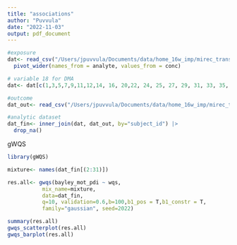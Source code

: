 ```yaml
---
title: "associations"
author: "Puvvula"
date: "2022-11-03"
output: pdf_document
---
```


```r
#exposure
dat<- read_csv("/Users/jpuvvula/Documents/data/home_16w_imp/mirec_transf/home_exp_fin.csv") |>
  pivot_wider(names_from = analyte, values_from = conc)

# variable 18 for DMA
dat<- dat[c(1,3,5,7,9,11,12,14, 16, 20,22, 24, 25, 27, 29, 31, 33, 35, 37, 39, 41, 42:50, 53)] 

#outcome
dat_out<- read_csv("/Users/jpuvvula/Documents/data/home_16w_imp/mirec_transf/outcome_wide.csv")

#analytic dataset
dat_fin<- inner_join(dat, dat_out, by="subject_id") |>
  drop_na()

```

gWQS
```r
library(gWQS)

mixture<- names(dat_fin[(2:31)])

res.all<- gwqs(bayley_mot_pdi ~ wqs,
           mix_name=mixture,
           data=dat_fin,
           q=10, validation=0.6,b=100,b1_pos = T,b1_constr = T,
           family="gaussian", seed=2022)

summary(res.all)
gwqs_scatterplot(res.all)
gwqs_barplot(res.all)
```






